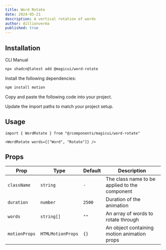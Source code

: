 ```yaml
---
title: Word Rotate
date: 2024-05-21
description: A vertical rotation of words
author: dillionverma
published: true
---
```


<ComponentPreview name="word-rotate-demo" />

## Installation

<Tabs defaultValue="cli">

<TabsList>
  <TabsTrigger value="cli">CLI</TabsTrigger>
  <TabsTrigger value="manual">Manual</TabsTrigger>
</TabsList>
<TabsContent value="cli">

```bash
npx shadcn@latest add @magicui/word-rotate
```

</TabsContent>

<TabsContent value="manual">

<Steps>

<Step>Install the following dependencies:</Step>

```bash
npm install motion
```

<Step>Copy and paste the following code into your project.</Step>

<ComponentSource name="word-rotate" />

<Step>Update the import paths to match your project setup.</Step>

</Steps>

</TabsContent>

</Tabs>

## Usage

```tsx showLineNumbers
import { WordRotate } from "@/components/magicui/word-rotate"
```

```tsx showLineNumbers
<WordRotate words={["Word", "Rotate"]} />
```

## Props

| Prop          | Type              | Default | Description                                   |
| ------------- | ----------------- | ------- | --------------------------------------------- |
| `className`   | `string`          | `-`     | The class name to be applied to the component |
| `duration`    | `number`          | `2500`  | Duration of the animation                     |
| `words`       | `string[]`        | `""`    | An array of words to rotate through           |
| `motionProps` | `HTMLMotionProps` | `{}`    | An object containing motion animation props   |
